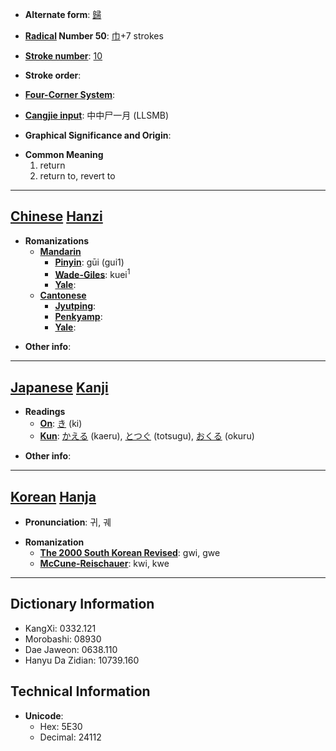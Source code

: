 * '''Alternate form''': [[歸]]

* '''[[Wiktionary:Chinese radical index| Radical]] Number 50''': [[Wiktionary:Chinese radical index 巾|巾]]+7 strokes

* '''[[Wiktionary:Chinese total strokes index|Stroke number]]''': [[Wiktionary:Chinese total strokes index 10|10]]

* '''Stroke order''': 

* '''[[Wiktionary:Chinese four corner index|Four-Corner System]]''': 

* '''[[Wiktionary:Chinese Cangjie index|Cangjie input]]''': 中中尸一月 (LLSMB)

* '''Graphical Significance and Origin''': 

* '''Common Meaning'''
*#return
*# return to, revert to


----

== [[Chinese]] [[Hanzi]] ==

* '''Romanizations'''
** '''[[Mandarin]]'''
*** '''[[Pinyin]]''': gūi (gui1)
*** '''[[Wade-Giles]]''': kuei<sup>1</sup>
*** '''[[Yale]]''': 
** '''[[Cantonese]]'''
*** '''[[Jyutping]]''':
*** '''[[Penkyamp]]''': 
*** '''[[Yale]]''': 

* '''Other info''': 

----

== [[Japanese]] [[Kanji]] ==

* '''Readings'''
** '''[[On]]''': [[き]] (ki)
** '''[[Kun]]''': [[かえる]] (kaeru), [[とつぐ]] (totsugu), [[おくる]] (okuru)

* '''Other info''':  

----

== [[Korean]] [[Hanja]] ==

* '''Pronunciation''': 귀, 궤

* '''Romanization'''
** '''[[The 2000 South Korean Revised Romanization|The 2000 South Korean Revised]]''': gwi, gwe
** '''[[McCune-Reischauer]]''': kwi, kwe

----

== Dictionary Information ==

* KangXi: 0332.121
* Morobashi: 08930
* Dae Jaweon: 0638.110
* Hanyu Da Zidian: 10739.160

== Technical Information ==

* '''Unicode''':
** Hex: 5E30
** Decimal: 24112